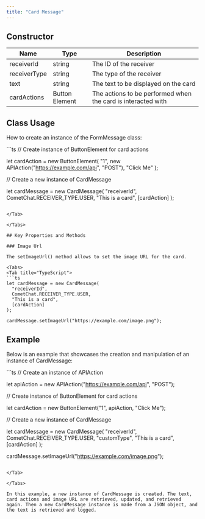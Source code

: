 ```yaml
---
title: "Card Message"
---
```


## Constructor

| Name         | Type           | Description                                                  |
| ------------ | -------------- | ------------------------------------------------------------ |
| receiverId   | string         | The ID of the receiver                                       |
| receiverType | string         | The type of the receiver                                     |
| text         | string         | The text to be displayed on the card                         |
| cardActions  | Button Element | The actions to be performed when the card is interacted with |

## Class Usage

How to create an instance of the FormMessage class:

<Tabs>
<Tab title="TypeScript">
```ts
// Create instance of ButtonElement for card actions

let cardAction = new ButtonElement(
  "1",
  new APIAction("https://example.com/api", "POST"),
  "Click Me"
);

// Create a new instance of CardMessage

let cardMessage = new CardMessage(
  "receiverId",
  CometChat.RECEIVER_TYPE.USER,
  "This is a card",
  [cardAction]
);
```

</Tab>

</Tabs>

## Key Properties and Methods

### Image Url

The setImageUrl() method allows to set the image URL for the card.

<Tabs>
<Tab title="TypeScript">
```ts
let cardMessage = new CardMessage(
  "receiverId",
  CometChat.RECEIVER_TYPE.USER,
  "This is a card",
  [cardAction]
);

cardMessage.setImageUrl("https://example.com/image.png");
```

</Tab>

</Tabs>

## Example

Below is an example that showcases the creation and manipulation of an instance of CardMessage:

<Tabs>
<Tab title="TypeScript">
```ts
// Create an instance of APIAction

let apiAction = new APIAction("https://example.com/api", "POST");

// Create instance of ButtonElement for card actions

let cardAction = new ButtonElement("1", apiAction, "Click Me");

// Create a new instance of CardMessage

let cardMessage = new CardMessage(
  "receiverId",
  CometChat.RECEIVER_TYPE.USER,
  "customType",
  "This is a card",
  [cardAction]
);

cardMessage.setImageUrl("https://example.com/image.png");
```

</Tab>

</Tabs>

In this example, a new instance of CardMessage is created. The text, card actions and image URL are retrieved, updated, and retrieved again. Then a new CardMessage instance is made from a JSON object, and the text is retrieved and logged.
